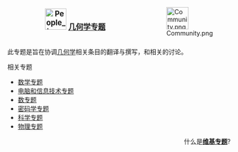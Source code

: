 <div style="float:right;margin-left:0.9em">[[Image:Community.png|50px]]</div>

<b><big><center>[[File:People_icon.svg|48px]] [[WikiProject:几何学|几何学专题]]</center></big></b><br>
此专题是旨在协调[[几何学|几何学]]相关条目的翻译与撰写，和相关的讨论。

;相关专题
{{colbegin}}
*[[WikiProject:数学|数学专题]]
*[[WikiProject:电脑和信息技术|电脑和信息技术专题]]
*[[WikiProject:数|数专题]]
*[[WikiProject:密码学|密码学专题]]
*[[WikiProject:科學|科学专题]]
*[[WikiProject:物理学|物理专题]]
{{colend}}

<div align=right>
什么是'''[[Wikipedia:专题|维基专题]]'''?
</div>